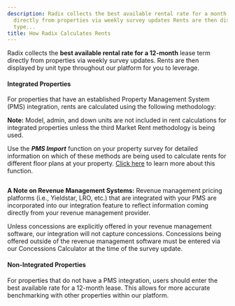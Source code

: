 ```yaml
---
description: Radix collects the best available rental rate for a month lease term
  directly from properties via weekly survey updates Rents are then displayed by unit
  type...
title: How Radix Calculates Rents
---
```


Radix collects the **best available rental rate for a 12-month** lease term directly from properties via weekly survey updates. Rents are then displayed by unit type throughout our platform for you to leverage.  


#### Integrated Properties


For properties that have an established Property Management System (PMS) integration, rents are calculated using the following methodology:


<Steps>
  <Step title="**Asking Rents:** When units are available, Radix reflects the average asking rent (including amenities) of all units within the unit type that are becoming available in the next 60 days.">
  </Step>
  <Step title="**Achieved Rents:** If no units are available, Radix reflects the average achieved rent (including amenities) for all units within the unit type that have been leased in the last 30 days, and move-ins scheduled for the next 60 days.">
  </Step>
  <Step title="**Market Rents:** If achieved rents are unavailable, Radix reflects the average market rent (including amenities) for all units within the unit type.">
  </Step>
</Steps>



**Note:** Model, admin, and down units are not included in rent calculations for integrated properties unless the third Market Rent methodology is being used.



Use the ***PMS Import*** function on your property survey for detailed information on which of these methods are being used to calculate rents for different floor plans at your property. [Click here](kb://article/zendesk:radix:27994992281869) to learn more about this function. 


<Frame caption="Rent section for entering affordable rates for floor plans in Radix.">
  <img src="/images/radix/09e8a0573bbd368715c31c86096c5b106e20b490.png" alt="" />
</Frame>



**A Note on Revenue Management Systems:** Revenue management pricing platforms (i.e., Yieldstar, LRO, etc.) that are integrated with your PMS are incorporated into our integration feature to reflect information coming directly from your revenue management provider. 


Unless concessions are explicitly offered in your revenue management software, our integration will not capture concessions. Concessions being offered outside of the revenue management software must be entered via our Concessions Calculator at the time of the survey update. 



#### Non-Integrated Properties


For properties that do not have a PMS integration, users should enter the best available rate for a 12-month lease. This allows for more accurate benchmarking with other properties within our platform.